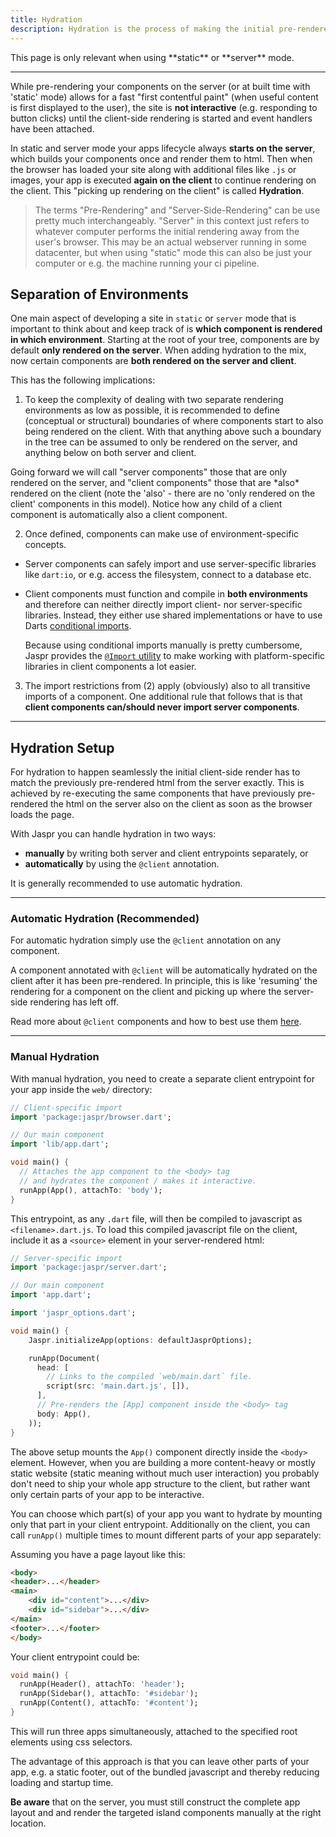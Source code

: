 ```yaml
---
title: Hydration
description: Hydration is the process of making the initial pre-rendered html of a website interactive.
---
```


<Info>
This page is only relevant when using **static** or **server** mode.
</Info>

---

While pre-rendering your components on the server (or at built time with 'static' mode) allows for a fast "first contentful paint"
(when useful content is first displayed to the user), the site is **not interactive** (e.g. responding to button clicks) until the
client-side rendering is started and event handlers have been attached.

In static and server mode your apps lifecycle always **starts on the server**, which builds your components once and render
them to html. Then when the browser has loaded your site along with additional files like `.js` or images, your app is executed
**again on the client** to continue rendering on the client. This "picking up rendering on the client" is called **Hydration**.

> The terms "Pre-Rendering" and "Server-Side-Rendering" can be use pretty much interchangeably. "Server" in this context just refers to whatever
> computer performs the initial rendering away from the user's browser. This may be an actual webserver running in some datacenter, but
> when using "static" mode this can also be just your computer or e.g. the machine running your ci pipeline.

## Separation of Environments

One main aspect of developing a site in `static` or `server` mode that is important to think about and keep track of is **which
component is rendered in which environment**. Starting at the root of your tree, components are by default **only rendered on the server**.
When adding hydration to the mix, now certain components are **both rendered on the server and client**.

This has the following implications:

1. To keep the complexity of dealing with two separate rendering environments as low as possible, it is recommended to
  define (conceptual or structural) boundaries of where components start to also being rendered on the client. With that anything above such
  a boundary in the tree can be assumed to only be rendered on the server, and anything below on both server and client.

  <Info>
  Going forward we will call "server components" those that are only rendered on the server, and "client components"
  those that are *also* rendered on the client (note the 'also' - there are no 'only rendered on the client' components in this model).
  </Info>

  <Info>
  Notice how any child of a client component is automatically also a client component.
  </Info>

2. Once defined, components can make use of environment-specific concepts.

  - Server components can safely import and use server-specific libraries like `dart:io`, or e.g. access the filesystem, connect to a database etc.

  - Client components must function and compile in **both environments** and therefore can neither directly import client- nor server-specific libraries.
    Instead, they either use shared implementations or have to use Darts [conditional imports](https://dart.dev/guides/libraries/create-packages#conditionally-importing-and-exporting-library-files).

    Because using conditional imports manually is pretty cumbersome, Jaspr provides the [`@Import` utility](/utils/at_import) to make working with
    platform-specific libraries in client components a lot easier.

3. The import restrictions from (2) apply (obviously) also to all transitive imports of a component. One additional rule that
   follows that is that **client components can/should never import server components**.

---

## Hydration Setup

For hydration to happen seamlessly the initial client-side render has to match the previously pre-rendered html from the server exactly.
This is achieved by re-executing the same components that have previously pre-rendered the html on the server also
on the client as soon as the browser loads the page.

With Jaspr you can handle hydration in two ways:

- **manually** by writing both server and client entrypoints separately, or
- **automatically** by using the `@client` annotation.

<Info>
    It is generally recommended to use automatic hydration.
</Info>

---

### Automatic Hydration (Recommended)

For automatic hydration simply use the `@client` annotation on any component.

A component annotated with `@client` will be automatically hydrated on the client after it has been pre-rendered. In principle,
this is like 'resuming' the rendering for a component on the client and picking up where the server-side rendering has left off.

Read more about `@client` components and how to best use them [here](/utils/at_client).

---

### Manual Hydration

With manual hydration, you need to create a separate client entrypoint for your app inside the `web/` directory:

```dart title="web/main.dart"
// Client-specific import
import 'package:jaspr/browser.dart';

// Our main component
import 'lib/app.dart';

void main() {
  // Attaches the app component to the <body> tag
  // and hydrates the component / makes it interactive.
  runApp(App(), attachTo: 'body');
}
```

This entrypoint, as any `.dart` file, will then be compiled to javascript as `<filename>.dart.js`.
To load this compiled javascript file on the client, include it as a `<source>` element in your server-rendered html:

```dart title="lib/main.dart"
// Server-specific import
import 'package:jaspr/server.dart';

// Our main component
import 'app.dart';

import 'jaspr_options.dart';

void main() {
    Jaspr.initializeApp(options: defaultJasprOptions);

    runApp(Document(
      head: [
        // Links to the compiled `web/main.dart` file.
        script(src: 'main.dart.js', []),
      ],
      // Pre-renders the [App] component inside the <body> tag
      body: App(),
    ));
}
```

The above setup mounts the `App()` component directly inside the `<body>` element. However, when you are building a more
content-heavy or mostly static website (static meaning without much user interaction)
you probably don't need to ship your whole app structure to the client, but rather want only certain parts of your
app to be interactive.

You can choose which part(s) of your app you want to hydrate by mounting only that part in your client entrypoint.
Additionally on the client, you can call `runApp()` multiple times to mount different parts of your app separately:

Assuming you have a page layout like this:

```html
<body>
<header>...</header>
<main>
    <div id="content">...</div>
    <div id="sidebar">...</div>
</main>
<footer>...</footer>
</body>
```

Your client entrypoint could be:

```dart title="web/main.dart"
void main() {
  runApp(Header(), attachTo: 'header');
  runApp(Sidebar(), attachTo: '#sidebar');
  runApp(Content(), attachTo: '#content');
}
```


This will run three apps simultaneously, attached to the specified root elements using css selectors.

The advantage of this approach is that you can leave other parts of your app, e.g. a static footer,
out of the bundled javascript and thereby reducing loading and startup time.

**Be aware** that on the server, you must still construct the complete app layout and and render the
targeted island components manually at the right location.

